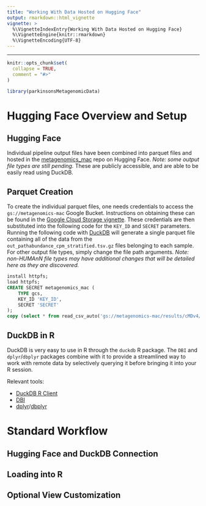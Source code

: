 ```yaml
---
title: "Working With Data Hosted on Hugging Face"
output: rmarkdown::html_vignette
vignette: >
  %\VignetteIndexEntry{Working With Data Hosted on Hugging Face}
  %\VignetteEngine{knitr::rmarkdown}
  %\VignetteEncoding{UTF-8}
---
```


---

```r
knitr::opts_chunk$set(
  collapse = TRUE,
  comment = "#>"
)
```

```r
library(parkinsonsMetagenomicData)
```

# Hugging Face Overview and Setup

## Hugging Face

Individual pipeline output files have been combined into parquet files
and hosted in the
[metagenomics_mac](https://huggingface.co/datasets/waldronlab/metagenomics_mac)
repo on Hugging Face. *Note: some output file types are still pending.*
These are publicly accessible, and are able to be easily read using
DuckDB.

## Parquet Creation

To create the individual parquet files, one needs credentials to access the
`gs://metagenomics-mac` Google Bucket. Instructions on obtaining these can be
found in the [Google Cloud Storage vignette](). These credentials are then
substituted into the following code for the `KEY_ID` and `SECRET` parameters.
Running the following code with [DuckDB](https://duckdb.org/) will generate a
single parquet file containing all of the data from the
`out_pathabundance_cpm_stratified.tsv.gz` files belonging to each sample. For
other output file types, simply change the file path arguments. *Note:
non-HUMAnN file types may have additional changes that will be detailed here as
they are discovered.*

```sql
install httpfs;
load httpfs;
CREATE SECRET metagenomics_mac (
    TYPE gcs,
    KEY_ID 'KEY_ID',
    SECRET 'SECRET'
);
copy (select * from read_csv_auto('gs://metagenomics-mac/results/cMDv4/*/humann/out_pathabundance_cpm_stratified.tsv.gz', filename=True)) to './parquets/pathabundance_cpm_stratified.parquet' (format parquet, compression 'zstd');
```

## DuckDB in R

DuckDB is very easy to use in R through the `duckdb` R package. The `DBI` and
`dplyr`/`dbplyr` packages combine with it to provide a streamlined way to work
with remote data by selectively querying it before bringing it into your R
session.

Relevant tools:

 - [DuckDB R Client](https://duckdb.org/docs/stable/clients/r.html)
 - [DBI](https://dbi.r-dbi.org/)
 - [dplyr](https://dplyr.tidyverse.org/)/[dbplyr](https://dbplyr.tidyverse.org/)

# Standard Workflow

## Hugging Face and DuckDB Connection

## Loading into R

## Optional View Customization

